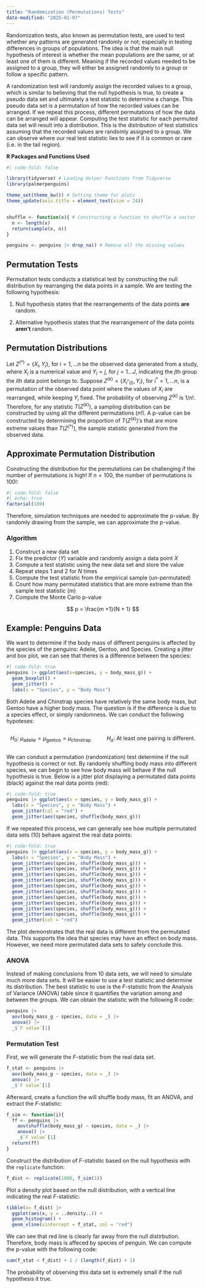 ```yaml
---
title: "Randomization (Permutations) Tests"
date-modified: "2025-01-07"
---
```



Randomization tests, also known as permutation tests, are used to test whether any patterns are generated randomly or not; especially in testing differences in groups of populations. The idea is that the main null hypothesis of interest is whether the mean populations are the same, or at least one of them is different. Meaning if the recorded values needed to be assigned to a group, they will either be assigned randomly to a group or follow a specific pattern. 

A randomization test will randomly assign the recorded values to a group, which is similar to believing that the null hypothesis is true, to create a pseudo data set and ultimately a test statistic to determine a change. This pseudo data set is a permutation of how the recorded values can be arranged. If we repeat this process, different permutations of how the data can be arranged will appear. Computing the test statistic for each permuted data set will result into a distribution. This is the distribution of test statistics assuming that the recorded values are randomly assigned to a group. We can observe where our real test statistic lies to see if it is common or rare (i.e. in the tail region).

**R Packages and Functions Used**

```r
#| code-fold: false

library(tidyverse) # Loading Helper Functions from Tidyverse
library(palmerpenguins)

theme_set(theme_bw()) # Setting theme for plots
theme_update(axis.title = element_text(size = 24))


shuffle <- function(x){ # Constructing a function to shuffle a vector
  n <- length(x)
  return(sample(x, n))
}

penguins <- penguins |> drop_na() # Remove all the missing values

```


## Permutation Tests

Permutation tests conducts a statistical test by constructing the null distribution by rearranging the data points in a sample. We are testing the following hypothesis:

1. Null hypothesis states that the rearrangements of the data points **are** random.

2. Alternative hypothesis states that the rearrangement of the data points **aren't** random.

## Permutation Distributions

Let $Z^{(*)}= \{X_{i}, Y_{i}\}$, for $i = 1, \ldots n$ be the observed data generated from a study, where $X_i$ is a numerical value and $Y_i = j$, for $j = 1 \ldots J$, indicating the $j\mathrm{th}$ group the $i\mathrm{th}$ data point belongs to. Suppose $Z^{(k)} = \{X_{i^*(i)}, Y_{i}\}$, for $i^* = 1, \ldots n$, is a permutation of the observed data point where the values of $X_i$ are rearranged, while keeping $Y_i$ fixed. The probability of observing $Z^{(k)}$ is $1/n!$. Therefore, for any statistic $T(Z^{(k)})$, a sampling distribution can be constructed by using all the different permutations ($n!$). A p-value can be constructed by determining the proportion of $T(Z^{(k)})\mathrm{'s}$ that are more extreme values than $T(Z^{(*)})$, the sample statistic generated from the observed data.

## Approximate Permutation Distribution

Constructing the distribution for the permutations can be challenging if the number of permutations is high! If $n=100$, the number of permutations is $100!$:

```r
#| code-fold: false
#| echo: true
factorial(100)
```

Therefore, simulation techniques are needed to approximate the p-value. By randomly drawing from the sample, we can approximate the p-value.


### Algorithm

1.    Construct a new data set
  1.    Fix the predictor ($Y$) variable and randomly assign a data point $X$
2.    Compute a test statistic using the new data set and store the value
3.    Repeat steps 1 and 2 for $N$ times
4.    Compute the test statistic from the empirical sample (un-permutated)
5.    Count how many permutated statistics that are more extreme than the sample test statistic ($m$)
6.    Compute the Monte Carlo p-value

$$
p = \frac{m +1}{N + 1}
$$

## Example: Penguins Data

We want to determine if the body mass of different penguins is affected by the species of the penguins: Adelie, Gentoo, and Species. Creating a jitter and box plot, we can see that theres is a difference between the species:

```r
#| code-fold: true
penguins |> ggplot(aes(x=species, y = body_mass_g)) +
  geom_boxplot() +
  geom_jitter() +
  labs(x = "Species", y = "Body Mass")

```

Both Adelie and Chinstrap species have relatively the same body mass, but Gentoo have a higher body mass. The question is if the difference is due to a species effect, or simply randomness. We can conduct the following hypoteses:

::: {.columns}
::: {.column}
$$
H_0:\ \mu_{\mathrm{adelie}} = \mu_{\mathrm{gentoo}} = \mu_{\mathrm{chinstrap}} 
$$
:::
::: {.column}
$$
H_a:\ \mathrm{At\ least\ one\ pairing\ is\ different.}
$$
:::
:::

We can conduct a permutation (randomization) test determine if the null hypothesis is correct or not. By randomly shuffling body mass into different species, we can begin to see how body mass will behave if the null hypothesis is true. Below is a jitter plot displaying a permutated data points (black) against the real data points (red):


```r
#| code-fold: true
penguins |> ggplot(aes(x = species, y = body_mass_g)) +
  labs(x = "Species", y = "Body Mass") + 
  geom_jitter(col = "red") +
  geom_jitter(aes(species, shuffle(body_mass_g)))

```


If we repeated this process, we can generally see how multiple permutated data sets (10) behave against the real data points:

```r
#| code-fold: true
penguins |> ggplot(aes(x = species, y = body_mass_g)) +
  labs(x = "Species", y = "Body Mass") + 
  geom_jitter(aes(species, shuffle(body_mass_g))) +
  geom_jitter(aes(species, shuffle(body_mass_g))) +
  geom_jitter(aes(species, shuffle(body_mass_g))) +
  geom_jitter(aes(species, shuffle(body_mass_g))) +
  geom_jitter(aes(species, shuffle(body_mass_g))) +
  geom_jitter(aes(species, shuffle(body_mass_g))) +
  geom_jitter(aes(species, shuffle(body_mass_g))) +
  geom_jitter(aes(species, shuffle(body_mass_g))) +
  geom_jitter(aes(species, shuffle(body_mass_g))) +
  geom_jitter(aes(species, shuffle(body_mass_g))) +
  geom_jitter(col = "red") 
```

The plot demonstrates that the real data is different from the permutated data. This supports the idea that species may have an effect on body mass. However, we need more permutated data sets to safely conclude this.

### ANOVA

Instead of making conclusions from 10 data sets, we will need to simulate much more data sets. It will be easier to use a test statistic and determine its distribution. The best statistic to use is the $F$-statistic from the Analysis of Variance (ANOVA) table since it quantifies the variation among and between the groups. We can obtain the statistic with the following R code:

```r
penguins |> 
  aov(body_mass_g ~ species, data = _) |> 
  anova() |> 
  _$`F value`[1]
```

### Permutation Test

First, we will generate the $F$-statistic from the real data set.

```r
f_stat <- penguins |> 
  aov(body_mass_g ~ species, data = _) |> 
  anova() |> 
  _$`F value`[1]
```

Afterward, create a function the will shuffle body mass, fit an ANOVA, and extract the $F$-statistic:

```r
f_sim <- function(i){
  ff <- penguins |> 
    aov(shuffle(body_mass_g) ~ species, data = _) |> 
    anova() |> 
    _$`F value`[1]
  return(ff)
}
```

Construct the distribution of $F$-statistic based on the null hypothesis with the `replicate` function:

```r
f_dist <- replicate(1000, f_sim(1))
```


Plot a density plot based on the null distribution, with a vertical line indicating the real $F$-statistic:
```r
tibble(x= f_dist) |> 
  ggplot(aes(x, y = ..density..)) +
  geom_histogram() +
  geom_vline(xintercept = f_stat, col = "red")

```

We can see that red line is clearly far away from the null distirbution. Therefore, body mass is affeced by species of penguin. We can compute the p-value with the following code:

```r

sum(f_stat < f_dist) + 1 / (length(f_dist) + 1)
```

The probability of observing this data set is extremely small if the null hypothesis it true. 